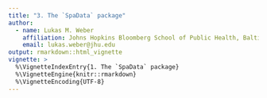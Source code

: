 ```yaml
---
title: "3. The `SpaData` package"
author: 
  - name: Lukas M. Weber
    affiliation: Johns Hopkins Bloomberg School of Public Health, Baltimore, USA
    email: lukas.weber@jhu.edu
output: rmarkdown::html_vignette
vignette: >
  %\VignetteIndexEntry{1. The `SpaData` package}
  %\VignetteEngine{knitr::rmarkdown}
  %\VignetteEncoding{UTF-8}
---
```

